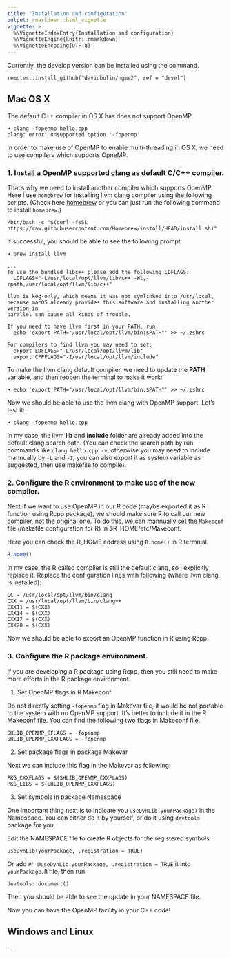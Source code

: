 ```yaml
---
title: "Installation and configuration"
output: rmarkdown::html_vignette
vignette: >
  %\VignetteIndexEntry{Installation and configuration}
  %\VignetteEngine{knitr::rmarkdown}
  %\VignetteEncoding{UTF-8}
---
```


Currently, the develop version can be installed using the command.

```
remotes::install_github("davidbolin/ngme2", ref = "devel")
```

## Mac OS X

The default C++ compiler in OS X has does not support OpenMP.

```
➜ clang -fopenmp hello.cpp
clang: error: unsupported option '-fopenmp'
```

In order to make use of OpenMP to enable multi-threading in OS X, we need to
use compilers which supports OpneMP.

### 1. Install a OpenMP supported clang as default C/C++ compiler.

That's why we need to install another compiler which supports OpenMP.
Here I use `homebrew` for installing llvm clang compiler using the following scripts.
(Check here [homebrew](https://brew.sh) or you can just run the following command to install `homebrew`.)

```
/bin/bash -c "$(curl -fsSL https://raw.githubusercontent.com/Homebrew/install/HEAD/install.sh)"
```

If successful, you should be able to see the following prompt.

```
➜ brew install llvm

...
To use the bundled libc++ please add the following LDFLAGS:
  LDFLAGS="-L/usr/local/opt/llvm/lib/c++ -Wl,-rpath,/usr/local/opt/llvm/lib/c++"

llvm is keg-only, which means it was not symlinked into /usr/local,
because macOS already provides this software and installing another version in
parallel can cause all kinds of trouble.

If you need to have llvm first in your PATH, run:
  echo 'export PATH="/usr/local/opt/llvm/bin:$PATH"' >> ~/.zshrc

For compilers to find llvm you may need to set:
  export LDFLAGS="-L/usr/local/opt/llvm/lib"
  export CPPFLAGS="-I/usr/local/opt/llvm/include"
```

To make the llvm clang default compiler, we need to update the **PATH** variable,
and then reopen the terminal to make it work:

```
➜ echo 'export PATH="/usr/local/opt/llvm/bin:$PATH"' >> ~/.zshrc
```

Now we should be able to use the llvm clang with OpenMP support.
Let's test it:


```
➜ clang -fopenmp hello.cpp
```

In my case, the llvm **lib** and **include** folder are already added
into the default clang search path. (You can check the search path by run commands like
`clang hello.cpp -v`, otherwise you may need to include mannually by `-L` and `-I`,
you can also export it as system variable as suggested, then use makefile to compile).

### 2. Configure the R environment to make use of the new compiler.

Next if we want to use OpenMP in our R code (maybe exported it as R function using
Rcpp package), we should make sure R to call our new compiler, not the original one.
To do this, we can mannually set the `Makeconf` file (makefile configuration for R) in
$R_HOME/etc/Makeconf.

Here you can check the R_HOME address using `R.home()` in R termnial.

```r
R.home()
```

In my case, the R called compiler is still the default clang, so I explicitly replace it.
Replace the configuration lines with following (where llvm clang is installed):

```
CC = /usr/local/opt/llvm/bin/clang
CXX = /usr/local/opt/llvm/bin/clang++
CXX11 = $(CXX)
CXX14 = $(CXX)
CXX17 = $(CXX)
CXX20 = $(CXX)
```

Now we should be able to export an OpenMP function in R using Rcpp.

### 3. Configure the R package environment.

If you are developing a R package using Rcpp, then you still need to make more efforts in
the R package environment.

1. Set OpenMP flags in R Makeconf

Do not directly setting `-fopenmp` flag in Makevar file, it would be not portable to the system
with no OpenMP support. It's better to include it in the R Makeconf file. You can find the
following two flags in Makeconf file.

```
SHLIB_OPENMP_CFLAGS = -fopenmp
SHLIB_OPENMP_CXXFLAGS = -fopenmp
```

2. Set package flags in package Makevar

Next we can include this flag in the Makevar as following:

```
PKG_CXXFLAGS = $(SHLIB_OPENMP_CXXFLAGS)
PKG_LIBS = $(SHLIB_OPENMP_CXXFLAGS)
```

3. Set symbols in package Namespace

One important thing next is to indicate you `useDynLib(yourPackage)` in the
Namespace. You can either do it by yourself, or do it using `devtools` package for you.

Edit the NAMESPACE file to create R objects for the registered symbols:

```
useDynLib(yourPackage, .registration = TRUE)
```

Or add `#' @useDynLib yourPackage, .registration = TRUE` it into `yourPackage.R` file, then run


```
devtools::document()
```

Then you should be able to see the update in your NAMESPACE file.

Now you can have the OpenMP facility in your C++ code!


## Windows and Linux

...